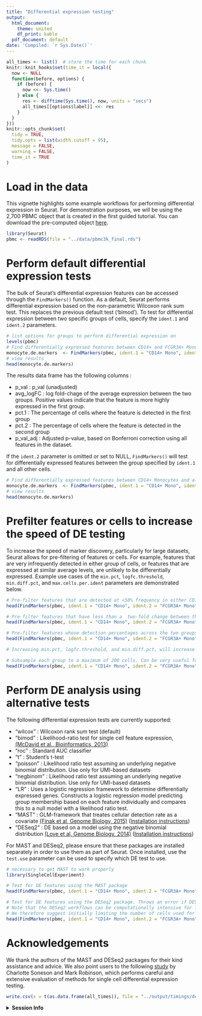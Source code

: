 ```yaml
---
title: "Differential expression testing"
output:
  html_document:
    theme: united
    df_print: kable
  pdf_document: default
date: 'Compiled: `r Sys.Date()`'
---
```


```r
all_times <- list()  # store the time for each chunk
knitr::knit_hooks$set(time_it = local({
  now <- NULL
  function(before, options) {
    if (before) {
      now <<- Sys.time()
    } else {
      res <- difftime(Sys.time(), now, units = "secs")
      all_times[[options$label]] <<- res
    }
  }
}))
knitr::opts_chunk$set(
  tidy = TRUE,
  tidy.opts = list(width.cutoff = 95),
  message = FALSE,
  warning = FALSE,
  time_it = TRUE
)
```

# Load in the data

This vignette highlights some example workflows for performing differential expression in Seurat. For demonstration purposes, we will be using the 2,700 PBMC object that is created in the first guided tutorial. You can download the pre-computed object [here](https://www.dropbox.com/s/63gnlw45jf7cje8/pbmc3k_final.rds?dl=1).

```r
library(Seurat)
pbmc <- readRDS(file = "../data/pbmc3k_final.rds")
```

# Perform default differential expression tests

The bulk of Seurat's differential expression features can be accessed through the `FindMarkers()` function.  As a default, Seurat performs differential expression based on the non-parametric Wilcoxon rank sum test. This replaces the previous default test ('bimod'). To test for differential expression between two specific groups of cells, specify the `ident.1` and `ident.2` parameters.

```r
# list options for groups to perform differential expression on
levels(pbmc)
# Find differentially expressed features between CD14+ and FCGR3A+ Monocytes
monocyte.de.markers  <- FindMarkers(pbmc, ident.1 = "CD14+ Mono", ident.2 = "FCGR3A+ Mono")
# view results
head(monocyte.de.markers)
```

The results data frame has the following columns : 

 * p_val : p_val (unadjusted)
 * avg_logFC : log fold-chage of the average expression between the two groups. Positive values indicate that the feature is more highly expressed in the first group.
 * pct.1 : The percentage of cells where the feature is detected in the first group
 * pct.2 : The percentage of cells where the feature is detected in the second group
 * p_val_adj : Adjusted p-value, based on Bonferroni correction using all features in the dataset.

If the `ident.2` parameter is omitted or set to NULL, `FindMarkers()` will test for differentially expressed features between the group specified by `ident.1` and all other cells.

```r
# Find differentially expressed features between CD14+ Monocytes and all other cells, only search for positive markers
monocyte.de.markers  <- FindMarkers(pbmc, ident.1 = "CD14+ Mono", ident.2 = NULL, only.pos = TRUE)
# view results
head(monocyte.de.markers)
```

# Prefilter features or cells to increase the speed of DE testing

To increase the speed of marker discovery, particularly for large datasets, Seurat allows for pre-filtering of features or cells. For example, features that are very infrequently detected in either group of cells, or features that are expressed at similar average levels, are unlikely to be differentially expressed. Example use cases of the `min.pct`, `logfc.threshold`, `min.diff.pct`, and `max.cells.per.ident` parameters are demonstrated below.

```r
# Pre-filter features that are detected at <50% frequency in either CD14+ Monocytes or FCGR3A+ Monocytes
head(FindMarkers(pbmc, ident.1 = "CD14+ Mono", ident.2 = "FCGR3A+ Mono", min.pct = 0.5))

# Pre-filter features that have less than a  two-fold change between the average expression of CD14+ Monocytes vs FCGR3A+ Monocytes
head(FindMarkers(pbmc, ident.1 = "CD14+ Mono", ident.2 = "FCGR3A+ Mono", logfc.threshold = log(2)))

# Pre-filter features whose detection percentages across the two groups are similar (within 0.25) 
head(FindMarkers(pbmc, ident.1 = "CD14+ Mono", ident.2 = "FCGR3A+ Mono", min.diff.pct = 0.25))

# Increasing min.pct, logfc.threshold, and min.diff.pct, will increase the speed of DE testing, but could also miss features that are prefiltered

# Subsample each group to a maximum of 200 cells. Can be very useful for large clusters, or computationally-intensive DE tests
head(FindMarkers(pbmc, ident.1 = "CD14+ Mono", ident.2 = "FCGR3A+ Mono", max.cells.per.ident = 200))
```

# Perform DE analysis using alternative tests

The following differential expression tests are currently supported:

 * "wilcox" : Wilcoxon rank sum test (default)
 * "bimod" : Likelihood-ratio test for single cell feature expression, [(McDavid et al., Bioinformatics, 2013)](https://www.ncbi.nlm.nih.gov/pubmed/23267174)
 * "roc" : Standard AUC classifier
 * "t" : Student's t-test
 * "poisson" : Likelihood ratio test assuming an underlying negative binomial distribution. Use only for UMI-based datasets
 * "negbinom" : Likelihood ratio test assuming an underlying negative binomial distribution. Use only for UMI-based datasets
 * "LR" : Uses a logistic regression framework to determine differentially expressed genes. Constructs a logistic regression model predicting group membership based on each feature individually and compares this to a null model with a likelihood ratio test. 
 * "MAST" :  GLM-framework that treates cellular detection rate as a covariate [(Finak et al, Genome Biology, 2015)](https://www.ncbi.nlm.nih.gov/pmc/articles/PMC4676162/) ([Installation instructions](https://github.com/RGLab/MAST))
 * "DESeq2" :  DE based on a model using the negative binomial distribution [(Love et al, Genome Biology, 2014)](https://bioconductor.org/packages/release/bioc/html/DESeq2.html) ([Installation instructions](https://bioconductor.org/packages/release/bioc/html/DESeq2.html))
 
For MAST and DESeq2, please ensure that these packages are installed separately in order to use them as part of Seurat. Once installed, use the `test.use` parameter can be used to specify which DE test to use. 
 
```r
# necessary to get MAST to work properly
library(SingleCellExperiment)
```
 
```r
# Test for DE features using the MAST package
head(FindMarkers(pbmc, ident.1 = "CD14+ Mono", ident.2 = "FCGR3A+ Mono", test.use = "MAST"))

# Test for DE features using the DESeq2 package. Throws an error if DESeq2 has not already been installed
# Note that the DESeq2 workflows can be computationally intensive for large datasets, but are incompatible with some feature pre-filtering options
# We therefore suggest initially limiting the number of cells used for testing
head(FindMarkers(pbmc, ident.1 = "CD14+ Mono", ident.2 = "FCGR3A+ Mono", test.use = "DESeq2", max.cells.per.ident = 50))
```
 
# Acknowledgements

We thank the authors of the MAST and DESeq2 packages for their kind assistance and advice. We also point users to the following [study](https://www.nature.com/articles/nmeth.4612) by Charlotte Soneson and Mark Robinson, which performs careful and extensive evaluation of methods for single cell differential expression testing.

```r
write.csv(x = t(as.data.frame(all_times)), file = "../output/timings/de_vignette_times.csv")
```

<details>
  <summary>**Session Info**</summary>
```r
sessionInfo()
```
</details>

